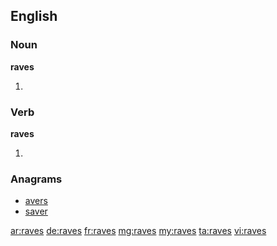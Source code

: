 ==English==

===Noun===
'''raves'''

# {{plural of|rave}}

===Verb===
'''raves'''

# {{third-person singular of|rave}}

===Anagrams===
* [[avers#English|avers]]
* [[saver#English|saver]]

[[ar:raves]]
[[de:raves]]
[[fr:raves]]
[[mg:raves]]
[[my:raves]]
[[ta:raves]]
[[vi:raves]]